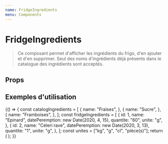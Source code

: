 ```yaml
---
name: FridgeIngredients
menu: Components
---
```


# FridgeIngredients


> Ce composant permet d'afficher les ingrédients du frigo, d'en ajouter
> et d'en supprimer. Seul des noms d'ingrédients déjà présents dans le catalogue
> des ingrédients sont acceptés.

## Props

<Props of={FridgeIngredients} />

## Exemples d'utilisation

<Playground>
  {() => {
    const catalogIngredients = [
      {
        name: "Fraises",
      },
      {
        name: "Sucre",
      },
      {
        name: "Framboises",
      },
    ];
    const fridgeIngredients = [
      {
        id: 1,
        name: "Epinard",
        datePeremption: new Date(2020, 4, 15),
        quantite: "60",
        unite: "g",
      },
      {
        id: 2,
        name: "Céleri rave",
        datePeremption: new Date(2020, 3, 13),
        quantite: "1",
        unite: "g",
      },
    ];
    const unites = ["kg", "g", "cl", "pièce(s)"];
    return (
      <FridgeIngredients
        ingredients={fridgeIngredients}
        possibleIngredients={catalogIngredients}
        totalUnites={unites}
      />
    );
  }}
</Playground>
